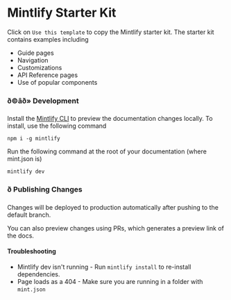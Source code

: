 # Mintlify Starter Kit

Click on `Use this template` to copy the Mintlify starter kit. The starter kit contains examples including

- Guide pages
- Navigation
- Customizations
- API Reference pages
- Use of popular components

### ð©âð» Development

Install the [Mintlify CLI](https://www.npmjs.com/package/mintlify) to preview
the documentation changes locally. To install, use the following command

```
npm i -g mintlify
```

Run the following command at the root of your documentation (where mint.json is)

```
mintlify dev
```

### ð Publishing Changes

Changes will be deployed to production automatically after pushing to the
default branch.

You can also preview changes using PRs, which generates a preview link of the
docs.

#### Troubleshooting

- Mintlify dev isn't running - Run `mintlify install` to re-install dependencies.
- Page loads as a 404 - Make sure you are running in a folder with `mint.json`
